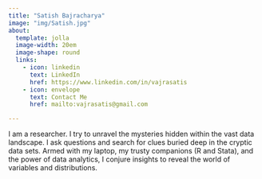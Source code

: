 ```yaml
---
title: "Satish Bajracharya"
image: "img/Satish.jpg"
about:
  template: jolla
  image-width: 20em
  image-shape: round
  links:
    - icon: linkedin
      text: LinkedIn
      href: https://www.linkedin.com/in/vajrasatis
    - icon: envelope
      text: Contact Me
      href: mailto:vajrasatis@gmail.com

---
```


I am a researcher. I try to unravel the mysteries hidden within the vast data landscape. I  ask questions and search for clues buried deep in the cryptic data sets. Armed with my laptop, my trusty companions (R and Stata), and the power of data analytics, I conjure insights to reveal the world of variables and distributions. 
